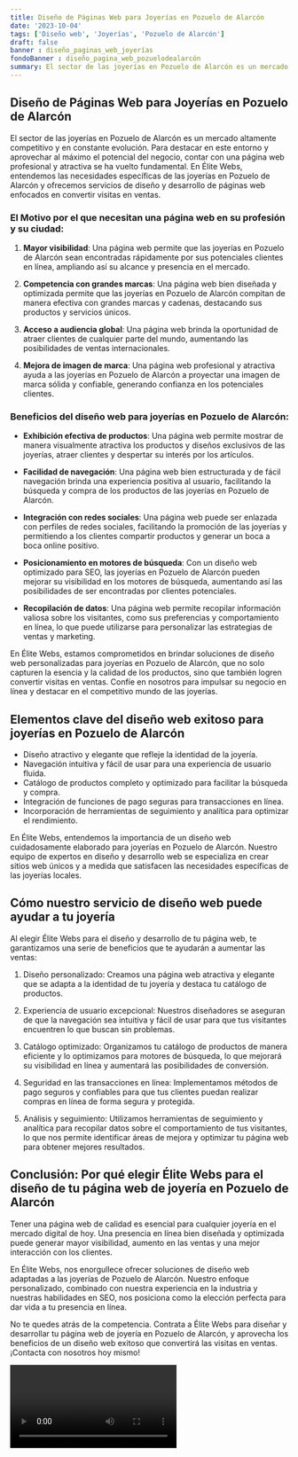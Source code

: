 ```yaml
---
title: Diseño de Páginas Web para Joyerías en Pozuelo de Alarcón
date: '2023-10-04'
tags: ['Diseño web', 'Joyerías', 'Pozuelo de Alarcón']
draft: false
banner : diseño_paginas_web_joyerías
fondoBanner : diseño_pagina_web_pozuelodealarcón
summary: El sector de las joyerías en Pozuelo de Alarcón es un mercado altamente competitivo y en constante evolución. Para destacar en este entorno y aprovechar al máximo el potencial del negocio, contar con una página web profesional y atractiva se ha vuelto fundamental. En Élite Webs, entendemos las necesidades específicas de las joyerías en Pozuelo de Alarcón y ofrecemos servicios de diseño y desarrollo de páginas web enfocados en convertir visitas en ventas.
---
```


## Diseño de Páginas Web para Joyerías en Pozuelo de Alarcón

El sector de las joyerías en Pozuelo de Alarcón es un mercado altamente competitivo y en constante evolución. Para destacar en este entorno y aprovechar al máximo el potencial del negocio, contar con una página web profesional y atractiva se ha vuelto fundamental. En Élite Webs, entendemos las necesidades específicas de las joyerías en Pozuelo de Alarcón y ofrecemos servicios de diseño y desarrollo de páginas web enfocados en convertir visitas en ventas.

### El Motivo por el que necesitan una página web en su profesión y su ciudad:

1. **Mayor visibilidad**: Una página web permite que las joyerías en Pozuelo de Alarcón sean encontradas rápidamente por sus potenciales clientes en línea, ampliando así su alcance y presencia en el mercado.

2. **Competencia con grandes marcas**: Una página web bien diseñada y optimizada permite que las joyerías en Pozuelo de Alarcón compitan de manera efectiva con grandes marcas y cadenas, destacando sus productos y servicios únicos.

3. **Acceso a audiencia global**: Una página web brinda la oportunidad de atraer clientes de cualquier parte del mundo, aumentando las posibilidades de ventas internacionales.

4. **Mejora de imagen de marca**: Una página web profesional y atractiva ayuda a las joyerías en Pozuelo de Alarcón a proyectar una imagen de marca sólida y confiable, generando confianza en los potenciales clientes.

### Beneficios del diseño web para joyerías en Pozuelo de Alarcón:

- **Exhibición efectiva de productos**: Una página web permite mostrar de manera visualmente atractiva los productos y diseños exclusivos de las joyerías, atraer clientes y despertar su interés por los artículos.

- **Facilidad de navegación**: Una página web bien estructurada y de fácil navegación brinda una experiencia positiva al usuario, facilitando la búsqueda y compra de los productos de las joyerías en Pozuelo de Alarcón.

- **Integración con redes sociales**: Una página web puede ser enlazada con perfiles de redes sociales, facilitando la promoción de las joyerías y permitiendo a los clientes compartir productos y generar un boca a boca online positivo.

- **Posicionamiento en motores de búsqueda**: Con un diseño web optimizado para SEO, las joyerías en Pozuelo de Alarcón pueden mejorar su visibilidad en los motores de búsqueda, aumentando así las posibilidades de ser encontradas por clientes potenciales.

- **Recopilación de datos**: Una página web permite recopilar información valiosa sobre los visitantes, como sus preferencias y comportamiento en línea, lo que puede utilizarse para personalizar las estrategias de ventas y marketing.

En Élite Webs, estamos comprometidos en brindar soluciones de diseño web personalizadas para joyerías en Pozuelo de Alarcón, que no solo capturen la esencia y la calidad de los productos, sino que también logren convertir visitas en ventas. Confíe en nosotros para impulsar su negocio en línea y destacar en el competitivo mundo de las joyerías.

<GifSeo />

<Cta />

## Elementos clave del diseño web exitoso para joyerías en Pozuelo de Alarcón

- Diseño atractivo y elegante que refleje la identidad de la joyería.
- Navegación intuitiva y fácil de usar para una experiencia de usuario fluida.
- Catálogo de productos completo y optimizado para facilitar la búsqueda y compra.
- Integración de funciones de pago seguras para transacciones en línea.
- Incorporación de herramientas de seguimiento y analítica para optimizar el rendimiento.

En Élite Webs, entendemos la importancia de un diseño web cuidadosamente elaborado para joyerías en Pozuelo de Alarcón. Nuestro equipo de expertos en diseño y desarrollo web se especializa en crear sitios web únicos y a medida que satisfacen las necesidades específicas de las joyerías locales.

## Cómo nuestro servicio de diseño web puede ayudar a tu joyería

Al elegir Élite Webs para el diseño y desarrollo de tu página web, te garantizamos una serie de beneficios que te ayudarán a aumentar las ventas:

1. Diseño personalizado: Creamos una página web atractiva y elegante que se adapta a la identidad de tu joyería y destaca tu catálogo de productos.

2. Experiencia de usuario excepcional: Nuestros diseñadores se aseguran de que la navegación sea intuitiva y fácil de usar para que tus visitantes encuentren lo que buscan sin problemas.

3. Catálogo optimizado: Organizamos tu catálogo de productos de manera eficiente y lo optimizamos para motores de búsqueda, lo que mejorará su visibilidad en línea y aumentará las posibilidades de conversión.

4. Seguridad en las transacciones en línea: Implementamos métodos de pago seguros y confiables para que tus clientes puedan realizar compras en línea de forma segura y protegida.

5. Análisis y seguimiento: Utilizamos herramientas de seguimiento y analítica para recopilar datos sobre el comportamiento de tus visitantes, lo que nos permite identificar áreas de mejora y optimizar tu página web para obtener mejores resultados.

## Conclusión: Por qué elegir Élite Webs para el diseño de tu página web de joyería en Pozuelo de Alarcón

Tener una página web de calidad es esencial para cualquier joyería en el mercado digital de hoy. Una presencia en línea bien diseñada y optimizada puede generar mayor visibilidad, aumento en las ventas y una mejor interacción con los clientes.

En Élite Webs, nos enorgullece ofrecer soluciones de diseño web adaptadas a las joyerías de Pozuelo de Alarcón. Nuestro enfoque personalizado, combinado con nuestra experiencia en la industria y nuestras habilidades en SEO, nos posiciona como la elección perfecta para dar vida a tu presencia en línea.

No te quedes atrás de la competencia. Contrata a Élite Webs para diseñar y desarrollar tu página web de joyería en Pozuelo de Alarcón, y aprovecha los beneficios de un diseño web exitoso que convertirá las visitas en ventas. ¡Contacta con nosotros hoy mismo!

<Video />

<CtaBot job='Joyerías' city='Pozuelo de Alarcón'/>

<Gmaps query='Pozuelo de Alarcón+españa+maps' />